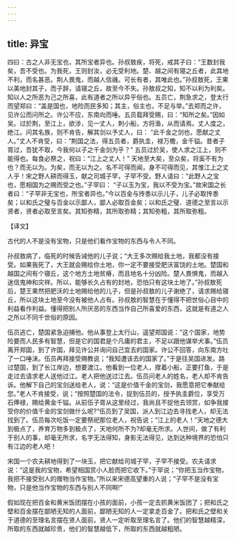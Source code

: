 ```yaml
---
---
---
```

title: 异宝
---



四曰：古之人非无宝也，其所宝者异也。孙叔敖疾，将死，戒其子曰：“王数封我矣，吾不受也。为我死，王则封汝，必无受利地。楚、越之间有寝之丘者，此其地不利，而名甚恶。荆人畏鬼，而越人信禨。可长有者，其唯此也。”孙叔敖死，王果以美地封其子，而子辞，请寝之丘，故至今不失。孙敖叔之知，知不以利为利矣。知以人之所恶为己之所喜，此有道者之所以异乎俗也。五员亡，荆急求之，登太行而望郑曰：“盖是国也，地险而民多知；其主，俗主也，不足与举。”去郑而之许，见许公而问所之。许公不应，东南向而唾。五员载拜受赐，曰：“知所之矣。”因如吴。过於荆，至江上，欲涉，见一丈人，刺小船，方将渔，从而请焉。丈人度之，绝江。问其名族，则不肯告，解其剑以予丈人，曰： “此千金之剑也，愿献之丈人。”丈人不肯受，曰：“荆国之法，得五员者，爵执圭，禄万檐，金千镒。昔者子胥过，吾犹不取，今我何以子之千金剑为乎？” 五员过於吴，使人求之江上，则不能得也。每食必祭之，祝曰：“江上之丈人！” 天地至大矣，至众矣，将奚不有为也？而无以为。为矣，而无以为之。名不可得而闻，身不可得而见，其惟江上之丈人乎！宋之野人耕而得玉，献之司城子罕，子罕不受。野人请曰：“此野人之宝也，愿相国为之赐而受之也。”子罕曰： “子以玉为宝，我以不受为宝。”故宋国之长者曰：“子罕非无宝也，所宝者异也。”今以百金与抟黍以示儿子，儿子必取抟黍矣；以和氏之璧与百金以示鄙人，鄙人必取百金矣；以和氏之璧、道德之至言以示贤者，贤者必取至言矣。其知弥精，其所取弥精；其知弥粗，其所取弥粗。

【译文】

古代的人不是没有宝物，只是他们看作宝物的东西与令人不同。

孙叔敖病了，临死的时候告诫他的儿子说；“大王多次赐给我土地，我都没有接受。如果我死了，大王就会赐给你土地，你一定不要接受肥沃富饶的土地。楚国和越国之间有个寝丘，这个地方土地贫瘠，而且地名十分凶险。楚人畏惧鬼，而越入迷信鬼神和灾祥。所以，能够长久占有的封地，恐怕只有这块土地了。”孙叔敖死后，楚王果然把肥沃的土地赐给他的儿子，但是孙叔敖的儿子谢绝了，请求赐给寝丘，所以这块土地至今没有被他人占有。孙叔敖的智慧在于懂得不把世俗心目中的利益看作利益。懂得把别人所厌恶的东西当作自己所喜爱的东西，这就是有道之人之所以不同千世俗的原因。

伍员逃亡，楚国紧急迫捕他。他从事登上太行山，遥望郑国说：“这个国家，地势险要而人民多有智慧，但是它的国君是个凡庸的君主，不足以跟他谋举犬事。”伍员离开郑国，到了许国，拜见许公并询问自己宜去的国家。许公不回答，向东南方吐了一口唾沫。伍员再拜接受赐教说；“我知遭该去的国家了。”于是往吴国进发。路过楚国，到了长江岸边，想要渡江。他看到一位老人，撑着小船，正要打鱼，于是走过去请求老人送他过江。老人把他送过江去。伍员问老人的姓名，老人却不肯告诉。他解下自己的宝剑送给老人，说：“这是价值千金的宝剑，我愿意把它奉献给您。”老人不肯接受，说；“按照楚国的法令，捉到伍员的，授予执圭爵位，享受万石俸禄，赐给黄金千镒。从前伍子胥从这里经过，我尚且不捉他去领赏，如争我接受你的价值千金的宝剑做什么呢?”伍员到了吴国，派人到江边去寻找老人，却无法找到了。伍员每次吃饭一定要祭祀那位老人，祝告说；“江上的老人！”天地之德大到极点了，养育万物多到极点了，天地何所不为?却毫无所求。人世间，做了有利于别人的事，却毫无所求，名字无法得知，身影无法得见，达到达种境界的恐怕只有江边的老人吧！

宋国一个农夫耕地得到了一块玉，把它献给司城子罕，子罕不接受。农夫请求说：“这是我的宝物，希望相国赏小人脸而把它收下。”于罕说；“你把玉当作宝物，我把不接受别人的赠物当作宝物。”所以来宋德高望重的人说；“子罕不是没有宝物，只是他当作宝物的东西与别人不同啊!”

假如现在把百金和黄米饭团摆在小孩的面前，小孩一定去抓黄米饭团了；把和氏之壁和百金摆在鄙陋无知的人面前，鄙陋无知的人一定拿走百金了。把和氏之壁和关于道德的至理名言摆在贤人面前，贤人一定听取至理名言了。他们的智慧越精深，所取的东西就越珍贵，他们的智慧越低下，所取的东西就越粗陋。
